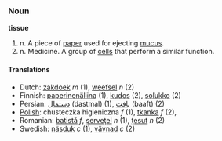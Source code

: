 === Noun ===
'''tissue'''

# n. A piece of [[paper]] used for ejecting [[mucus]].
# n. Medicine. A group of [[cell|cells]] that perform a similar function.

==== Translations ====
*Dutch: [[zakdoek]] ''m'' (1), [[weefsel]] ''n'' (2)
*Finnish: [[paperinenäliina]] (1), [[kudos]] (2), [[solukko]] (2)
*Persian: [[دستمال]] (dastmal) (1), [[بافت]] (baaft) (2)
*[[Polish]]: chusteczka higieniczna ''f'' (1), [[tkanka]] ''f'' (2),
*Romanian: [[batistă]] ''f'', [[şerveţel]] ''n'' (1), [[ţesut]] ''n'' (2)
*Swedish: [[näsduk]] ''c'' (1), [[vävnad]] ''c'' (2)
